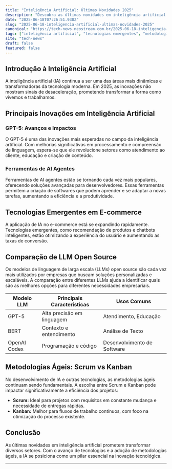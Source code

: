 ```yaml
---
title: "Inteligência Artificial: Últimas Novidades 2025"
description: "Descubra as últimas novidades em inteligência artificial para 2025, incluindo tendências e inovações tecnológicas."
date: "2025-06-18T07:26:51.938Z"
slug: "2025-06-18-inteligencia-artificial-ultimas-novidades-2025"
canonical: "https://tech-news.neostream.com.br/2025-06-18-inteligencia-artificial-ultimas-novidades-2025"
tags: ["inteligência artificial", "tecnologias emergentes", "metodologias ágeis", "e-commerce", "LLM open source"]
site: "tech-news"
draft: false
featured: false
---
```


## Introdução à Inteligência Artificial

A inteligência artificial (IA) continua a ser uma das áreas mais dinâmicas e transformadoras da tecnologia moderna. Em 2025, as inovações não mostram sinais de desaceleração, prometendo transformar a forma como vivemos e trabalhamos.

## Principais Inovações em Inteligência Artificial

### GPT-5: Avanços e Impactos

O GPT-5 é uma das inovações mais esperadas no campo da inteligência artificial. Com melhorias significativas em processamento e compreensão de linguagem, espera-se que ele revolucione setores como atendimento ao cliente, educação e criação de conteúdo.

### Ferramentas de AI Agentes

Ferramentas de AI agentes estão se tornando cada vez mais populares, oferecendo soluções avançadas para desenvolvedores. Essas ferramentas permitem a criação de softwares que podem aprender e se adaptar a novas tarefas, aumentando a eficiência e a produtividade.

## Tecnologias Emergentes em E-commerce

A aplicação de IA no e-commerce está se expandindo rapidamente. Tecnologias emergentes, como recomendação de produtos e chatbots inteligentes, estão otimizando a experiência do usuário e aumentando as taxas de conversão.

## Comparação de LLM Open Source

Os modelos de linguagem de larga escala (LLMs) open source são cada vez mais utilizados por empresas que buscam soluções personalizadas e escaláveis. A comparação entre diferentes LLMs ajuda a identificar quais são as melhores opções para diferentes necessidades empresariais.

| Modelo LLM | Principais Características | Usos Comuns |
|------------|---------------------------|-------------|
| GPT-5 | Alta precisão em linguagem | Atendimento, Educação |
| BERT | Contexto e entendimento | Análise de Texto |
| OpenAI Codex | Programação e código | Desenvolvimento de Software |

## Metodologias Ágeis: Scrum vs Kanban

No desenvolvimento de IA e outras tecnologias, as metodologias ágeis continuam sendo fundamentais. A escolha entre Scrum e Kanban pode impactar significativamente a eficiência dos projetos:

- **Scrum:** Ideal para projetos com requisitos em constante mudança e necessidade de entregas rápidas.
- **Kanban:** Melhor para fluxos de trabalho contínuos, com foco na otimização do processo existente.

## Conclusão

As últimas novidades em inteligência artificial prometem transformar diversos setores. Com o avanço de tecnologias e a adoção de metodologias ágeis, a IA se posiciona como um pilar essencial na inovação tecnológica.

---